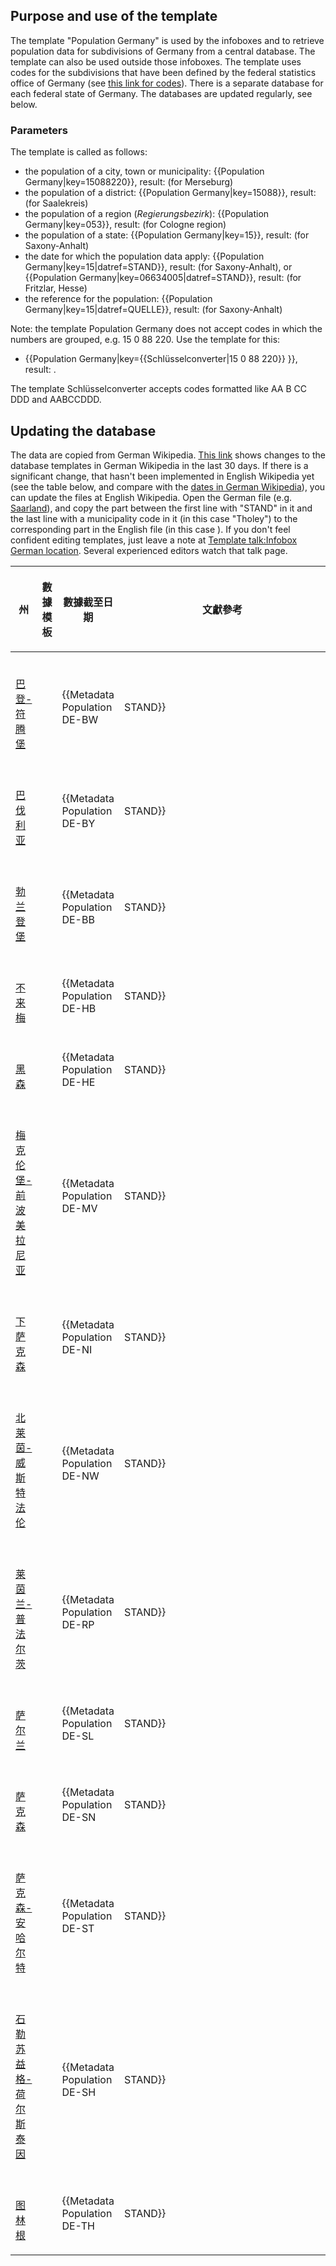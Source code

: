 {{Documentation subpage}}

==Purpose and use of the template==

The template "Population Germany" is used by the infoboxes {{tl|Infobox German location}} and {{tl|Infobox German district}} to retrieve population data for subdivisions of Germany from a central database. The template can also be used outside those infoboxes. The template uses codes for the subdivisions that have been defined by the federal statistics office of Germany (see [https://www.statistikportal.de/de/produkte/gemeindeverzeichnis this link for codes]). There is a separate database for each federal state of Germany. The databases are updated regularly, see below.

===Parameters===

The template is called as follows:

*the population of a city, town or municipality: <nowiki>{{Population Germany|key=15088220}}</nowiki>, result: {{Population Germany|key=15088220}} (for Merseburg)
*the population of a district: <nowiki>{{Population Germany|key=15088}}</nowiki>, result: {{Population Germany|key=15088}} (for Saalekreis)
*the population of a region (''Regierungsbezirk''): <nowiki>{{Population Germany|key=053}}</nowiki>, result: {{Population Germany|key=053}} (for Cologne region)
*the population of a state: <nowiki>{{Population Germany|key=15}}</nowiki>, result: {{Population Germany|key=15}} (for Saxony-Anhalt)
*the date for which the population data apply: <nowiki>{{Population Germany|key=15|datref=STAND}}</nowiki>, result: {{Population Germany|key=15|datref=STAND}} (for Saxony-Anhalt), or <nowiki>{{Population Germany|key=06634005|datref=STAND}}</nowiki>, result: {{Population Germany|key=06634005|datref=STAND}} (for Fritzlar, Hesse)
*the reference for the population: <nowiki>{{Population Germany|key=15|datref=QUELLE}}</nowiki>, result: {{Population Germany|key=15|datref=QUELLE}} (for Saxony-Anhalt)

Note: the template Population Germany does not accept codes in which the numbers are grouped, e.g. 15 0 88 220. Use the template {{tl|Schlüsselconverter}} for this: 
*<nowiki>{{Population Germany|key={{Schlüsselconverter|15 0 88 220}} }}</nowiki>, result: {{Population Germany|key={{Schlüsselconverter|15 0 88 220}} }}. 

The template Schlüsselconverter accepts codes formatted like AA B CC DDD and AABCCDDD.

==Updating the database==

The data are copied from German Wikipedia. [http://de.wikipedia.org/w/index.php?title=Spezial:%C3%84nderungen_an_verlinkten_Seiten&limit=500&days=30&target=Kategorie%3AVorlage%3AMetadaten_Einwohnerzahl_DE This link] shows changes to the database templates in German Wikipedia in the last 30 days. If there is a significant change, that hasn't been implemented in English Wikipedia yet (see the table below, and compare with the [[:de:Benutzer Diskussion:Markussep|dates in German Wikipedia]]), you can update the files at English Wikipedia. Open the German file (e.g. [http://de.wikipedia.org/w/index.php?title=Vorlage:Metadaten_Einwohnerzahl_DE-SL&action=edit Saarland]), and copy the part between the first line with "STAND" in it and the last line with a municipality code in it (in this case "Tholey") to the corresponding part in the English file (in this case {{tl|Metadata Population DE-SL}}). If you don't feel confident editing templates, just leave a note at [[Template talk:Infobox German location]]. Several experienced editors watch that talk page.  

{|class="wikitable sortable"
! 州!! 數據模板 !! 數據截至日期
! style="width: 30em;" | 文獻參考
|-
|{{lang|de|Baden-Württemberg}}<br />[[巴登-符腾堡]] || {{tl|Metadata Population DE-BW}} || {{Metadata Population DE-BW||STAND}} || {{Metadata Population DE-BW||QUELLE}} 
|-
|{{lang|de|Bayern}}<br />[[巴伐利亚]]<br /><small>{{lang|en|''(Bavaria)''}}</small> || {{tl|Metadata Population DE-BY}} || {{Metadata Population DE-BY||STAND}} || {{Metadata Population DE-BY||QUELLE}} 
|-
|{{lang|de|Brandenburg}}<br />[[勃兰登堡]] || {{tl|Metadata Population DE-BB}} || {{Metadata Population DE-BB||STAND}} || {{Metadata Population DE-BB||QUELLE}} 
|-
|{{lang|de|Bremen}}<br />[[不来梅]] || {{tl|Metadata Population DE-HB}} || {{Metadata Population DE-HB||STAND}} || {{Metadata Population DE-HB||QUELLE}} 
|-
|{{lang|de|Hessen}}<br />[[黑森]]<br /><small>{{lang|en|''(Hesse)''}}</small> || {{tl|Metadata Population DE-HE}} || {{Metadata Population DE-HE||STAND}} || {{Metadata Population DE-HE||QUELLE}} 
|-
|{{lang|de|Mecklenburg-Vorpommern}}<br />[[梅克伦堡-前波美拉尼亚]] || {{tl|Metadata Population DE-MV}} || {{Metadata Population DE-MV||STAND}} || {{Metadata Population DE-MV||QUELLE}} 
|-
|{{lang|de|Niedersachsen}}<br />[[下萨克森]]<br /><small>{{lang|en|''(Lower Saxony)''}}</small> || {{tl|Metadata Population DE-NI}} || {{Metadata Population DE-NI||STAND}} || {{Metadata Population DE-NI||QUELLE}} 
|-
|{{lang|de|Nordrhein-Westfalen}}<br />[[北莱茵-威斯特法伦]]<br /><small>{{lang|en|''(North Rhine-Westphalia)''}}</small> || {{tl|Metadata Population DE-NW}} || {{Metadata Population DE-NW||STAND}} || {{Metadata Population DE-NW||QUELLE}}
|-
|{{lang|de|Rheinland-Pfalz}}<br />[[莱茵兰-普法尔茨]]<br /><small>{{lang|en|''(Rhineland-Palatinate)''}}</small> || {{tl|Metadata Population DE-RP}} || {{Metadata Population DE-RP||STAND}} || {{Metadata Population DE-RP||QUELLE}} 
|-
|{{lang|de|Saarland}}<br />[[萨尔兰]] || {{tl|Metadata Population DE-SL}} || {{Metadata Population DE-SL||STAND}} || {{Metadata Population DE-SL||QUELLE}} 
|-
|{{lang|de|Sachsen}}<br />[[萨克森]]<br /><small>{{lang|en|''(Saxony)''}}</small> || {{tl|Metadata Population DE-SN}} || {{Metadata Population DE-SN||STAND}} || {{Metadata Population DE-SN||QUELLE}} 
|-
|{{lang|de|Sachsen-Anhalt}}<br />[[萨克森-安哈尔特]]<br /><small>{{lang|en|''(Saxony-Anhalt)''}}</small> || {{tl|Metadata Population DE-ST}} || {{Metadata Population DE-ST||STAND}} || {{Metadata Population DE-ST||QUELLE}} 
|-
|{{lang|de|Schleswig-Holstein}}<br />[[石勒苏益格-荷尔斯泰因]] || {{tl|Metadata Population DE-SH}} || {{Metadata Population DE-SH||STAND}} || {{Metadata Population DE-SH||QUELLE}}
|-
|{{lang|de|Thüringen}}<br />[[图林根]]<br /><small>{{lang|en|''(Thuringia)''}}</small> || {{tl|Metadata Population DE-TH}} || {{Metadata Population DE-TH||STAND}} || {{Metadata Population DE-TH||QUELLE}} 
|}
<includeonly>{{Sandbox other||
[[Category:CS1德语来源 (de)|*]]
[[Category:模板說明文件]]}}</includeonly>